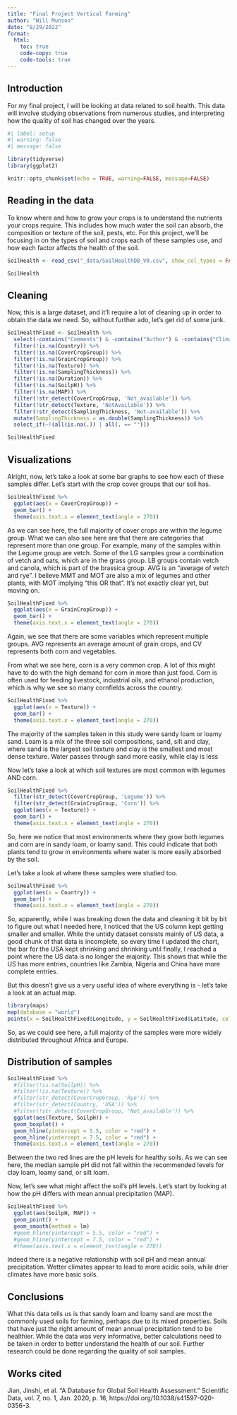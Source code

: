 ```yaml
---
title: "Final Project Vertical Farming"
author: "Will Munson"
date: "8/29/2022"
format:
  html:
    toc: true
    code-copy: true
    code-tools: true
---
```


## Introduction 

For my final project, I will be looking at data related to soil health. This data will involve studying observations from numerous studies, and interpreting how the quality of soil has changed over the years. 
```r
#| label: setup
#| warning: false
#| message: false

library(tidyverse)
library(ggplot2)

knitr::opts_chunk$set(echo = TRUE, warning=FALSE, message=FALSE)
```

## Reading in the data 

To know where and how to grow your crops is to understand the nutrients your crops require. This includes how much water the soil can absorb, the composition or texture of the soil, pests, etc. For this project, we'll be focusing in on the types of soil and crops each of these samples use, and how each factor affects the health of the soil.

```r
SoilHealth <- read_csv("_data/SoilHealthDB_V0.csv", show_col_types = FALSE)

SoilHealth
```
## Cleaning

Now, this is a large dataset, and it'll require a lot of cleaning up in order to obtain the data we need. So, without further ado, let's get rid of some junk.

```r
SoilHealthFixed <- SoilHealth %>%
  select(-contains("Comments") & -contains("Author") & -contains("ClimateType") & -contains("Journal") & -contains("_C") & -contains("NoSubsample") & -contains("BD_T") & -contains("K_") & -contains("pH_T") & -contains("EC_T") & -contains("BS_T") & -contains("Aggre_T") & -contains("Porosity_T") & -contains("SQI") & -contains("_SD") & -contains("Microelement") & -contains("SOC_NaturalVeg")) %>%
  filter(!is.na(Country)) %>%
  filter(!is.na(CoverCropGroup)) %>%
  filter(!is.na(GrainCropGroup)) %>%
  filter(!is.na(Texture)) %>%
  filter(!is.na(SamplingThickness)) %>%
  filter(!is.na(Duration)) %>%
  filter(!is.na(SoilpH)) %>%
  filter(!is.na(MAP)) %>%
  filter(!str_detect(CoverCropGroup, 'Not_available')) %>%
  filter(!str_detect(Texture, 'NotAvailable')) %>%
  filter(!str_detect(SamplingThickness, 'Not-available')) %>%
  mutate(SamplingThickness = as.double(SamplingThickness)) %>%
  select_if(~!(all(is.na(.)) | all(. == "")))

SoilHealthFixed
```

## Visualizations

Alright, now, let's take a look at some bar graphs to see how each of these samples differ. Let's start with the crop cover groups that our soil has. 

```r
SoilHealthFixed %>%
  ggplot(aes(x = CoverCropGroup)) +
  geom_bar() +
  theme(axis.text.x = element_text(angle = 270))
```

As we can see here, the full majority of cover crops are within the legume group. What we can also see here are that there are categories that represent more than one group. For example, many of the samples within the Legume group are vetch. Some of the LG samples grow a combination of vetch and oats, which are in the grass group. LB groups contain vetch and canola, which is part of the brassica group. AVG is an "average of vetch and rye". I believe MMT and MOT are also a mix of legumes and other plants, with MOT implying "this OR that". It's not exactly clear yet, but moving on. 

```r
SoilHealthFixed %>%
  ggplot(aes(x = GrainCropGroup)) +
  geom_bar() +
  theme(axis.text.x = element_text(angle = 270))
```

Again, we see that there are some variables which represent multiple groups. AVG represents an average amount of grain crops, and CV represents both corn and vegetables. 

From what we see here, corn is a very common crop. A lot of this might have to do with the high demand for corn in more than just food. Corn is often used for feeding livestock, industrial oils, and ethanol production, which is why we see so many cornfields across the country. 

```r
SoilHealthFixed %>%
  ggplot(aes(x = Texture)) +
  geom_bar() +
  theme(axis.text.x = element_text(angle = 270))
```

The majority of the samples taken in this study were sandy loam or loamy sand. Loam is a mix of the three soil compositions, sand, silt and clay, where sand is the largest soil texture and clay is the smallest and most dense texture. Water passes through sand more easily, while clay is less  

Now let's take a look at which soil textures are most common with legumes AND corn. 

```r
SoilHealthFixed %>%
  filter(str_detect(CoverCropGroup, 'Legume')) %>%
  filter(str_detect(GrainCropGroup, 'Corn')) %>%
  ggplot(aes(x = Texture)) +
  geom_bar() +
  theme(axis.text.x = element_text(angle = 270))
```

So, here we notice that most environments where they grow both legumes and corn are in sandy loam, or loamy sand. This could indicate that both plants tend to grow in environments where water is more easily absorbed by the soil. 

Let's take a look at where these samples were studied too.
```r
SoilHealthFixed %>%
  ggplot(aes(x = Country)) +
  geom_bar() +
  theme(axis.text.x = element_text(angle = 270))
```

So, apparently, while I was breaking down the data and cleaning it bit by bit to figure out what I needed here, I noticed that the US column kept getting smaller and smaller. While the untidy dataset consists mainly of US data, a good chunk of that data is incomplete, so every time I updated the chart, the bar for the USA kept shrinking and shrinking until finally, I reached a point where the US data is no longer the majority. This shows that while the US has more entries, countries like Zambia, Nigeria and China have more complete entries. 

But this doesn't give us a very useful idea of where everything is - let's take a look at an actual map.

```r
library(maps)
map(database = "world")
points(x = SoilHealthFixed$Longitude, y = SoilHealthFixed$Latitude, col = "Red")
```

So, as we could see here, a full majority of the samples were more widely distributed throughout Africa and Europe. 

## Distribution of samples

```r
SoilHealthFixed %>%
  #filter(!is.na(SoilpH)) %>%
  #filter(!is.na(Texture)) %>%
  #filter(str_detect(CoverCropGroup, 'Rye')) %>%
  #filter(str_detect(Country, 'USA')) %>%
  #filter(!str_detect(CoverCropGroup, 'Not_available')) %>%
  ggplot(aes(Texture, SoilpH)) +
  geom_boxplot() + 
  geom_hline(yintercept = 5.5, color = "red") +
  geom_hline(yintercept = 7.5, color = "red") +
  theme(axis.text.x = element_text(angle = 270))
```

Between the two red lines are the pH levels for healthy soils. As we can see here, the median sample pH did not fall within the recommended levels for clay loam, loamy sand, or silt loam.

Now, let's see what might affect the soil's pH levels. Let's start by looking at how the pH differs with mean annual precipitation (MAP). 

```r
SoilHealthFixed %>%
  ggplot(aes(SoilpH, MAP)) +
  geom_point() +
  geom_smooth(method = lm)
  #geom_hline(yintercept = 5.5, color = "red") +
  #geom_hline(yintercept = 7.5, color = "red") +
  #theme(axis.text.x = element_text(angle = 270))
```

Indeed there is a negative relationship with soil pH and mean annual precipitation. Wetter climates appear to lead to more acidic soils, while drier climates have more basic soils. 

## Conclusions

What this data tells us is that sandy loam and loamy sand are most the commonly used soils for farming, perhaps due to its mixed properties. Soils that have just the right amount of mean annual precipitation tend to be healthier. While the data was very informative, better calculations need to be taken in order to better understand the health of our soil. Further research could be done regarding the quality of soil samples.

## Works cited

  Jian, Jinshi, et al. “A Database for Global Soil Health Assessment.” Scientific Data, vol. 7, no. 1, Jan. 2020, p. 16, https://doi.org/10.1038/s41597-020-0356-3.



